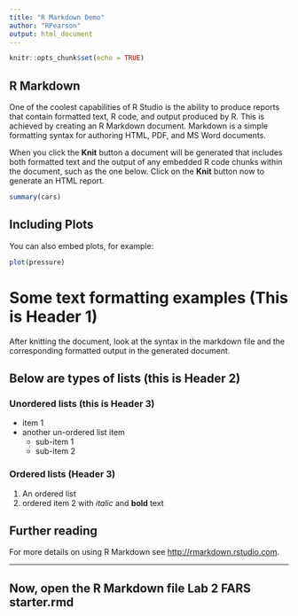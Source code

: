 ```yaml
---
title: "R Markdown Demo"
author: "RPearson"
output: html_document
---
```


```r
knitr::opts_chunk$set(echo = TRUE)
```

## R Markdown

One of the coolest capabilities of R Studio is the ability to produce reports that contain formatted text, R code, and output produced by R. This is achieved by creating an R Markdown document. Markdown is a simple formatting syntax for authoring HTML, PDF, and MS Word documents. 

When you click the **Knit** button a document will be generated that includes both formatted text and the output of any embedded R code chunks within the document, such as the one below. Click on the **Knit** button now to generate an HTML report. 

```r
summary(cars)
```

## Including Plots

You can also embed plots, for example:

```r
plot(pressure)
```

# Some text formatting examples (This is Header 1)

After knitting the document, look at the syntax in the markdown file and the corresponding formatted output in the generated document.

## Below are types of lists (this is Header 2)

### Unordered lists (this is Header 3)

* item 1
* another un-ordered list item
  + sub-item 1
  + sub-item 2

### Ordered lists (Header 3)

1. An ordered list
1. ordered item 2 with *italic* and **bold** text

## Further reading

For more details on using R Markdown see <http://rmarkdown.rstudio.com>.

***

## Now, open the R Markdown file Lab 2 FARS starter.rmd
